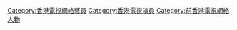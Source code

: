 [[Category:香港電視網絡藝員|Category:香港電視網絡藝員]]
[[Category:香港電視演員|Category:香港電視演員]]
[[Category:前香港電視網絡人物|Category:前香港電視網絡人物]]
